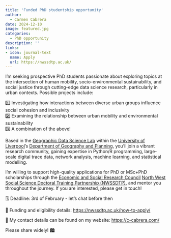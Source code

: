 ```yaml
---
title: 'Funded PhD studentship opportunity'
author: 
  - Carmen Cabrera
date: 2024-12-10
image: featured.jpg
categories:
  - PhD opportunity
description: ''
links:
- icon: journal-text
  name: Apply
  url: https://nwssdtp.ac.uk/
---
```


I’m seeking prospective PhD students passionate about exploring topics at the intersection of human mobility, socio-environmental sustainability, and social justice through cutting-edge data science research, particularly in urban contexts. Possible projects include:

1️⃣ Investigating how interactions between diverse urban groups influence social cohesion and inclusivity\
2️⃣ Examining the relationship between urban mobility and environmental sustainability\
3️⃣ A combination of the above!

Based in the [Geographic Data Science Lab](https://www.liverpool.ac.uk/geographic-data-science/) within the [University of Liverpool](https://www.liverpool.ac.uk/)'s [Department of Geography and Planning](https://www.liverpool.ac.uk/geography-and-planning/), you’ll join a vibrant research community, gaining expertise in Python/R programming, large-scale digital trace data, network analysis, machine learning, and statistical modelling.

I’m willing to support high-quality applications for PhD or MSc+PhD scholarships through the [Economic and Social Research Council](https://www.ukri.org/councils/esrc/) [North West Social Science Doctoral Training Partnership (NWSSDTP)](https://nwssdtp.ac.uk/), and mentor you throughout the journey. If you are interested, please get in touch!

🗓️ Deadline: 3rd of February - let’s chat before then

🔗 Funding and eligibility details: <https://nwssdtp.ac.uk/how-to-apply/>

📩 My contact details can be found on my website: <https://c-cabrera.com/>

Please share widely! 🏙️
